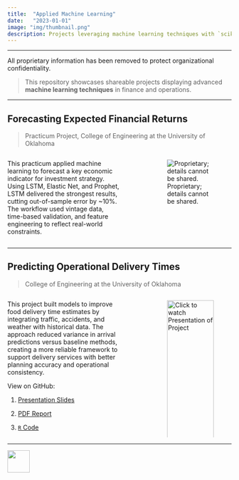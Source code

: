 ```yaml
---
title:  "Applied Machine Learning"
date:   "2023-01-01"
image: "img/thumbnail.png"
description: Projects leveraging machine learning techniques with `scikit-learn`, `keras`, and `tensorflow`.
---
```


---


::: {.callout-note title="Note: Proprietary Information Withheld"}

All proprietary information has been removed to protect organizational confidentiality.

:::

> This repository showcases shareable projects displaying advanced **machine learning techniques** in finance and operations.  

---

## Forecasting Expected Financial Returns

> Practicum Project, College of Engineering at the University of Oklahoma 

::: columns 
::: {.column width="55%"} 

This practicum applied machine learning to forecast a key economic indicator for investment strategy. Using LSTM, Elastic Net, and Prophet, LSTM delivered the strongest results, cutting out-of-sample error by ~10%. The workflow used vintage data, time-based validation, and feature engineering to reflect real-world constraints.
 
:::

::: {.column width="5%"}
:::

::: {.column width="40%"}
![Proprietary; details cannot be shared.](/docs/03-ML/img/dsa-practicum-daniel-carpenter.png)
:::
:::

---

## Predicting Operational Delivery Times

> College of Engineering at the University of Oklahoma 

::: columns 
::: {.column width="55%"} 

This project built models to improve food delivery time estimates by integrating traffic, accidents, and weather with historical data. The approach reduced variance in arrival predictions versus baseline methods, creating a more reliable framework to support delivery services with better planning accuracy and operational consistency.
 
View on GitHub:

1. <a href="https://github.com/Daniel-Carpenter/Delivery-Service-ETA-Prediction/blob/main/1%20-%20Presentation%20Slides/IDA-Final-Presentation%20-%20Submission.pdf" target="_blank">Presentation Slides</a>  

2. <a href="https://github.com/Daniel-Carpenter/Delivery-Service-ETA-Prediction/blob/main/2%20-%20Final%20Report/Carpenter_Mohanty_Knepp_FinalReport.pdf" target="_blank">PDF Report</a>  

3. <a href="https://github.com/Daniel-Carpenter/Delivery-Service-ETA-Prediction/blob/main/2%20-%20Final%20Report/FinalModel.Rmd" target="_blank">`R` Code</a>  

:::

::: {.column width="5%"}
:::

::: {.column width="40%"}
<figure>
  <a href="https://vimeo.com/784619959" target="_blank">
    <img src="/docs/03-ML/img/video.png" alt="Click to watch Presentation of Project" style="width:100%;">
  </a>
  <figcaption style="text-align:left; margin-top:8px;">
    Click image to watch presentation
  </figcaption>
</figure>


:::
:::

---


[<img src = '/docs/img/go-back.png' height=50 >](../)
